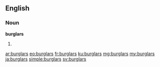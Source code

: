 ==English==

===Noun===
'''burglars'''

# {{plural of|burglar}}

[[ar:burglars]]
[[eo:burglars]]
[[fr:burglars]]
[[ku:burglars]]
[[mg:burglars]]
[[my:burglars]]
[[ja:burglars]]
[[simple:burglars]]
[[sv:burglars]]